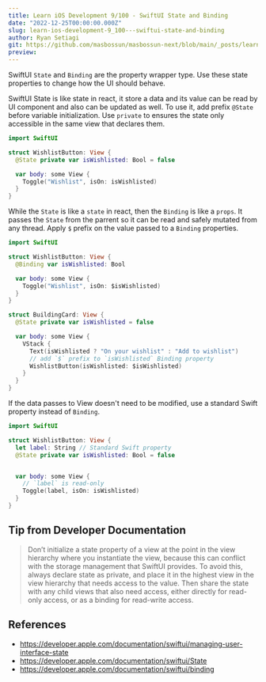 ```yaml
---
title: Learn iOS Development 9/100 - SwiftUI State and Binding
date: "2022-12-25T00:00:00.000Z"
slug: learn-ios-development-9_100---swiftui-state-and-binding
author: Ryan Setiagi
git: https://github.com/masbossun/masbossun-next/blob/main/_posts/learn-ios-development-9_100---swiftui-state-and-binding.mdx
preview: 
---
```


SwiftUI `State` and `Binding` are the property wrapper type. Use these state properties to change how the UI should behave.

SwiftUI State is like state in react, it store a data and its value can be read by UI component and also can be updated as well. To use it, add prefix `@State` before variable initialization. Use `private` to ensures the state only accessible in the same view that declares them.

```swift
import SwiftUI

struct WishlistButton: View {
  @State private var isWishlisted: Bool = false

  var body: some View {
    Toggle("Wishlist", isOn: isWishlisted)
  }
}
```

While the `State` is like a `state` in react, then the `Binding` is like a `props`. It passes the `State` from the parrent so it can be read and safely mutated from any thread. Apply `$` prefix on the value passed to a `Binding` properties.

```swift
import SwiftUI

struct WishlistButton: View {
  @Binding var isWishlisted: Bool

  var body: some View {
    Toggle("Wishlist", isOn: $isWishlisted)
  }
}

struct BuildingCard: View {
  @State private var isWishlisted = false

  var body: some View {
    VStack {
      Text(isWishlisted ? "On your wishlist" : "Add to wishlist")
      // add `$` prefix to `isWishlisted` Binding property
      WishlistButton(isWishlisted: $isWishlisted)
    }
  }
}
```

If the data passes to View doesn't need to be modified, use a standard Swift property instead of `Binding`.

```swift
import SwiftUI

struct WishlistButton: View {
  let label: String // Standard Swift property
  @State private var isWishlisted: Bool = false


  var body: some View {
    // `label` is read-only
    Toggle(label, isOn: isWishlisted)
  }
}
```

## Tip from Developer Documentation

> Don’t initialize a state property of a view at the point in the view hierarchy where you instantiate the view, because this can conflict with the storage management that SwiftUI provides. To avoid this, always declare state as private, and place it in the highest view in the view hierarchy that needs access to the value. Then share the state with any child views that also need access, either directly for read-only access, or as a binding for read-write access.

## References

- https://developer.apple.com/documentation/swiftui/managing-user-interface-state
- https://developer.apple.com/documentation/swiftui/State
- https://developer.apple.com/documentation/swiftui/binding
